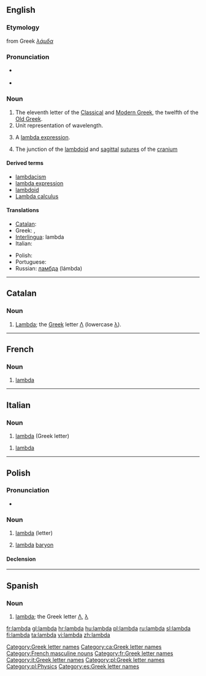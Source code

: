 {{letter_disp2|kappa|[[image:Greek_uc_lamda.png|42px]][[image:Greek_lc_lamda.png|30px]] |mu|λάμδα|Λ|λ}}
==English==

===Etymology===
from Greek ''[[λάμδα]]''

===Pronunciation===
* {{a|UK|US}} {{IPA|/ˈlæm.də/}}
* {{audio|en-us-lambda.ogg|Audio (US)}}

===Noun===
{{en-noun}}

# The eleventh letter of the [[w:Classical Greek|Classical]] and [[w:Modern Greek|Modern Greek]], the twelfth of the [[w:Old Greek|Old Greek]].
# Unit representation of wavelength.
# {{computing|programming}} A [[lambda expression]].
#{{anatomy}} The junction of the [[lambdoid]] and [[sagittal]] [[suture]]s of the [[cranium]]

====Derived terms====
* [[lambdacism]]
* [[lambda expression]]
* [[lambdoid]]
* [[w:Lambda calculus|Lambda calculus]]

====Translations====
{{trans-top|name of the Greek letter}}
* [[Catalan]]: {{t-|ca|lambda|f}}
* Greek: {{t+|el|λάμδα}}, {{t-|el|λάμβδα|n}}
* [[Interlingua]]: lambda
* Italian: {{t-|it|lambda}}
{{trans-mid}}
* Polish: {{t+|pl|lambda|f}}
* Portuguese: {{t-|pt|lambda|m}}
* Russian: [[ламбда]] (lámbda) {{f}}
{{trans-bottom}}

[[Category:Greek letter names]]

----

==Catalan==

===Noun===
{{ca-noun|f|lambdes}}

# [[#English|Lambda]]; the [[Appendix:Greek script|Greek]] letter [[Λ]] (lowercase [[λ]]).

[[Category:ca:Greek letter names]]

----

==French==

===Noun===
{{infl|fr|noun}} {{m|inv}}

# [[#English|lambda]] {{gloss|Greek letter}}

[[Category:French masculine nouns]]
[[Category:fr:Greek letter names]]

----
==Italian==

===Noun===
{{wikipedia|lang=it}}
{{infl|it|noun}} {{m|f|inv}}

# [[#English|lambda]] (Greek letter)

{{infl|it|noun}} {{m|inv}}

#{{anatomy|lang=it}} [[#English|lambda]]

[[Category:it:Greek letter names]]
----

==Polish==

===Pronunciation===
* {{IPA|/ˈlambd̪a/|lang=pl}}

===Noun===
{{infl|pl|noun|g=f}}

# [[#English|lambda]] (letter)
# {{physics|lang=pl}} [[#English|lambda]] [[baryon]]

====Declension====
{{pl-decl-noun-f|lamb|d}}

[[Category:pl:Greek letter names]]
[[Category:pl:Physics]]

----

==Spanish==

===Noun===
{{es-noun-f}}

# [[#English|lambda]]; the Greek letter [[Λ]], [[λ]]

[[Category:es:Greek letter names]]

[[fr:lambda]]
[[gl:lambda]]
[[hr:lambda]]
[[hu:lambda]]
[[pl:lambda]]
[[ru:lambda]]
[[sl:lambda]]
[[fi:lambda]]
[[ta:lambda]]
[[vi:lambda]]
[[zh:lambda]]
